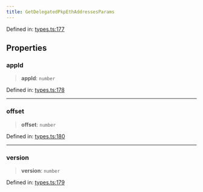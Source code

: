 ```yaml
---
title: GetDelegatedPkpEthAddressesParams
---
```


Defined in: [types.ts:177](https://github.com/LIT-Protocol/Vincent/blob/1c902a7c278246adaf4479901c6e2d38e00321e5/packages/libs/contracts-sdk/src/types.ts#L177)

## Properties

### appId

> **appId**: `number`

Defined in: [types.ts:178](https://github.com/LIT-Protocol/Vincent/blob/1c902a7c278246adaf4479901c6e2d38e00321e5/packages/libs/contracts-sdk/src/types.ts#L178)

***

### offset

> **offset**: `number`

Defined in: [types.ts:180](https://github.com/LIT-Protocol/Vincent/blob/1c902a7c278246adaf4479901c6e2d38e00321e5/packages/libs/contracts-sdk/src/types.ts#L180)

***

### version

> **version**: `number`

Defined in: [types.ts:179](https://github.com/LIT-Protocol/Vincent/blob/1c902a7c278246adaf4479901c6e2d38e00321e5/packages/libs/contracts-sdk/src/types.ts#L179)
